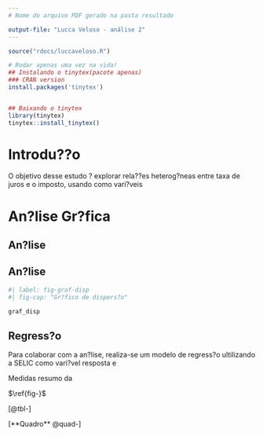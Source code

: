 ```yaml
---
# Nome do arquivo PDF gerado na pasta resultado

output-file: "Lucca Veloso - análise 2"
---
```


```r
source("rdocs/luccaveloso.R")
```

```r
# Rodar apenas uma vez na vida!
## Instalando o tinytex(pacote apenas)
### CRAN version
install.packages('tinytex')


## Baixando o tinytex
library(tinytex)
tinytex::install_tinytex()
```

# Introdu??o

O objetivo desse estudo ? explorar rela??es heterog?neas entre taxa de juros e o imposto, usando como vari?veis

# An?lise Gr?fica

## An?lise

## An?lise

```r
#| label: fig-graf-disp
#| fig-cap: "Gr?fico de dispers?o"

graf_disp

```


## Regress?o

Para colaborar com a an?lise, realiza-se um modelo de regress?o ultilizando a SELIC como vari?vel resposta e 

::: {#quad- layout-align="center" quad-pos="H"}
```{=latex}
\begin{table}[H]
\centering
\begin{tabular}{rrrrr}
  \hline
 & Estimativa & Erro padr?o & Valor t & P-valor \\ 
  \hline
Intercepto & 8,8745 & 0,3550 & 25,00 & 0,0000000000000002 \\ 
 IPCA & -0,0104 & 0,0013 & -8,20 &  0,00000000000000189 \\ 
   \hline
\end{tabular}
\end{table}

```

Medidas resumo da 
:::



::: {#tbl-modalidades layout-align="center" tbl-pos="H"}
```{=latex}


```


:::




$\ref{fig-}$

[@tbl-]


[**Quadro** @quad-]









